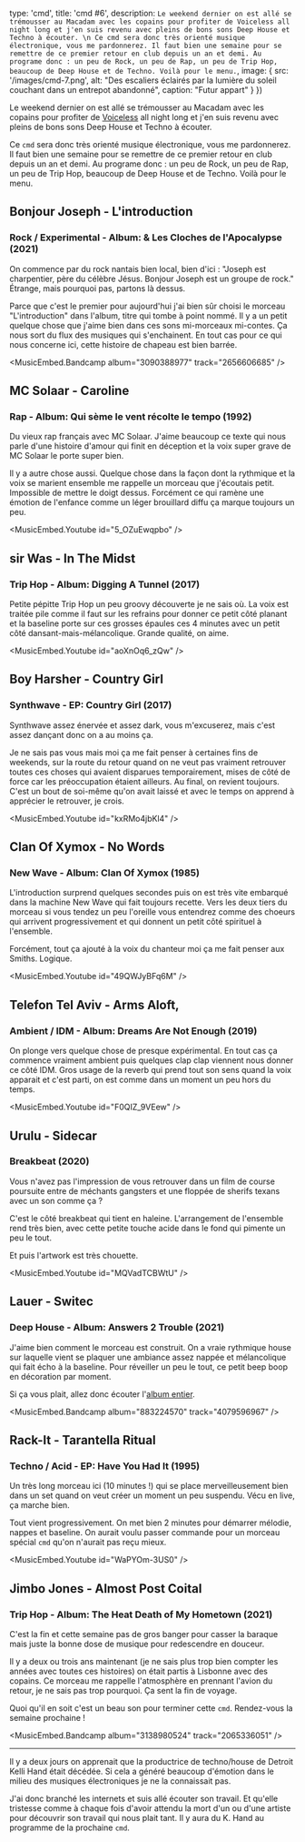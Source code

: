 

  type: 'cmd',
  title: 'cmd #6',
  description: `
Le weekend dernier on est allé se trémousser au Macadam avec les copains pour
profiter de Voiceless all night
long et j'en suis revenu avec pleins de bons sons Deep House et Techno à
écouter. \n
Ce cmd sera donc très orienté musique électronique, vous me pardonnerez. Il faut
bien une semaine pour se remettre de ce premier retour en club depuis un an et
demi. Au programe donc : un peu de Rock, un peu de Rap, un peu de Trip Hop,
beaucoup de Deep House et de Techno. Voilà pour le menu. `,
  image: {
    src: '/images/cmd-7.png',
    alt: "Des escaliers éclairés par la lumière du soleil couchant dans un entrepot abandonné",
    caption: "Futur appart"
  }
}) 

Le weekend dernier on est allé se trémousser au Macadam avec les copains pour
profiter de [Voiceless](https://www.facebook.com/VoicelessRecords) all night
long et j'en suis revenu avec pleins de bons sons Deep House et Techno à
écouter.

Ce `cmd` sera donc très orienté musique électronique, vous me pardonnerez. Il faut
bien une semaine pour se remettre de ce premier retour en club depuis un an et
demi. Au programe donc : un peu de Rock, un peu de Rap, un peu de Trip Hop,
beaucoup de Deep House et de Techno. Voilà pour le menu.

## Bonjour Joseph - L'introduction
### Rock / Experimental - Album: & Les Cloches de l'Apocalypse (2021)

On commence par du rock nantais bien local, bien d'ici : "Joseph est charpentier,
père du célèbre Jésus. Bonjour Joseph est un groupe de rock." Étrange, mais
pourquoi pas, partons là dessus.

Parce que c'est le premier pour aujourd'hui j'ai bien sûr choisi le morceau
"L'introduction" dans l'album, titre qui tombe à point nommé.
Il y a un petit quelque chose que j'aime bien dans ces sons mi-morceaux
mi-contes. Ça nous sort du flux des musiques qui s'enchainent. En tout cas pour
ce qui nous concerne ici, cette histoire de chapeau est bien barrée.

<MusicEmbed.Bandcamp album="3090388977" track="2656606685" />


## MC Solaar - Caroline
### Rap - Album: Qui sème le vent récolte le tempo (1992)

Du vieux rap français avec MC Solaar. J'aime beaucoup ce texte qui nous parle
d'une histoire d'amour qui finit en déception et la voix super grave de MC
Solaar le porte super bien.

Il y a autre chose aussi. Quelque chose dans la façon dont la rythmique et la
voix se marient ensemble me rappelle un morceau que j'écoutais petit.
Impossible de mettre le doigt dessus. Forcément ce qui ramène une émotion de
l'enfance comme un léger brouillard diffu ça marque toujours un peu.

<MusicEmbed.Youtube id="5_OZuEwqpbo" />


## sir Was - In The Midst 
### Trip Hop - Album: Digging A Tunnel (2017)

Petite pépitte Trip Hop un peu groovy découverte je ne sais où. La voix est
traitée pile comme il faut sur les refrains pour donner ce petit côté planant et
la baseline porte sur ces grosses épaules ces 4 minutes avec un petit côté
dansant-mais-mélancolique. Grande qualité, on aime.

<MusicEmbed.Youtube id="aoXnOq6_zQw" />


## Boy Harsher - Country Girl
### Synthwave - EP: Country Girl (2017)

Synthwave assez énervée et assez dark, vous m'excuserez, mais c'est assez
dançant donc on a au moins ça.

Je ne sais pas vous mais moi ça me fait penser à certaines fins de weekends, sur
la route du retour quand on ne veut pas vraiment retrouver toutes ces choses qui
avaient disparues temporairement, mises de côté de force car les préoccupation
étaient ailleurs. Au final, on revient toujours. C'est un bout de soi-même qu'on
avait laissé et avec le temps on apprend à apprécier le retrouver, je crois.

<MusicEmbed.Youtube id="kxRMo4jbKl4" />


## Clan Of Xymox - No Words
### New Wave - Album: Clan Of Xymox (1985)

L'introduction surprend quelques secondes puis on est très vite embarqué dans la
machine New Wave qui fait toujours recette. Vers les deux tiers du morceau si
vous tendez un peu l'oreille vous entendrez comme des choeurs qui arrivent
progressivement et qui donnent un petit côté spirituel à l'ensemble.

Forcément, tout ça ajouté à la voix du chanteur moi ça me fait penser aux
Smiths. Logique.

<MusicEmbed.Youtube id="49QWJyBFq6M" />


## Telefon Tel Aviv - Arms Aloft,
### Ambient / IDM - Album: Dreams Are Not Enough (2019)

On plonge vers quelque chose de presque expérimental. En tout cas ça commence
vraiment ambient puis quelques clap clap viennent nous donner ce côté IDM. Gros
usage de la reverb qui prend tout son sens quand la voix apparait et c'est
parti, on est comme dans un moment un peu hors du temps.

<MusicEmbed.Youtube id="F0QIZ_9VEew" />


## Urulu - Sidecar
### Breakbeat (2020)

Vous n'avez pas l'impression de vous retrouver dans un film de course poursuite
entre de méchants gangsters et une floppée de sherifs texans avec un son comme
ça ?

C'est le côté breakbeat qui tient en haleine. L'arrangement de l'ensemble rend
très bien, avec cette petite touche acide dans le fond qui pimente un peu le
tout.

Et puis l'artwork est très chouette.

<MusicEmbed.Youtube id="MQVadTCBWtU" />


## Lauer - Switec
### Deep House - Album: Answers 2 Trouble (2021)

J'aime bien comment le morceau est construit. On a vraie rythmique house sur
laquelle vient se plaquer une ambiance assez nappée et mélancolique qui fait
écho à la baseline. Pour réveiller un peu le tout, ce petit beep boop en
décoration par moment.

Si ça vous plait, allez donc écouter l'[album entier](https://lauer.bandcamp.com/album/answers-2-trouble).

<MusicEmbed.Bandcamp album="883224570" track="4079596967" />


## Rack-It - Tarantella Ritual
### Techno / Acid - EP: Have You Had It (1995)

Un très long morceau ici (10 minutes !) qui se place merveilleusement bien dans
un set quand on veut créer un moment un peu suspendu. Vécu en live, ça marche
bien.

Tout vient progressivement. On met bien 2 minutes pour démarrer mélodie, nappes
et baseline. On aurait voulu passer commande pour un morceau spécial `cmd` qu'on
n'aurait pas reçu mieux.

<MusicEmbed.Youtube id="WaPYOm-3US0" />


## Jimbo Jones - Almost Post Coital
### Trip Hop - Album: The Heat Death of My Hometown (2021)

C'est la fin et cette semaine pas de gros banger pour casser la baraque mais
juste la bonne dose de musique pour redescendre en douceur.

Il y a deux ou trois ans maintenant (je ne sais plus trop bien compter les
années avec toutes ces histoires) on était partis à Lisbonne avec des copains.
Ce morceau me rappelle l'atmosphère en prennant l'avion du retour, je ne sais
pas trop pourquoi. Ça sent la fin de voyage.

Quoi qu'il en soit c'est un beau son pour terminer cette `cmd`. Rendez-vous la
semaine prochaine !

<MusicEmbed.Bandcamp album="3138980524" track="2065336051" />

---

Il y a deux jours on apprenait que la productrice de techno/house de Detroit
Kelli Hand était décédée. Si cela a généré beaucoup d'émotion dans le milieu des
musiques électroniques je ne la connaissait pas.

J'ai donc branché les internets et suis allé écouter son
travail. Et qu'elle tristesse comme à chaque fois d'avoir attendu la mort d'un
ou d'une artiste pour découvrir son travail qui nous plait tant. Il y aura du
K. Hand au programme de la prochaine `cmd`.

